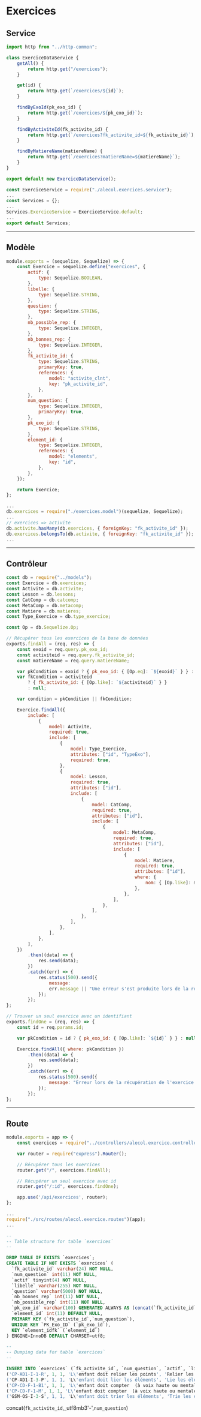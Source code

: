 # Exercices

## Service

```js title="./src/services/alecol.exercices.service.js"
import http from "../http-common";

class ExerciceDataService {
    getAll() {
        return http.get("/exercices");
    }

    get(id) {
        return http.get(`/exercices/${id}`);
    }

    findByExoId(pk_exo_id) {
        return http.get(`/exercices/${pk_exo_id}`);
    }

    findByActiviteId(fk_activite_id) {
        return http.get(`/exercices?fk_activite_id=${fk_activite_id}`);
    }

    findByMatiereName(matiereName) {
        return http.get(`/exercices?matiereName=${matiereName}`);
    }
}

export default new ExerciceDataService();
```

```js title="./src/services/index.js"
const ExerciceService = require("./alecol.exercices.service");
...
const Services = {};
...
Services.ExerciceService = ExerciceService.default;
...
export default Services;
```

-----

## Modèle

```js title="./src/models/exercices.model.js"
module.exports = (sequelize, Sequelize) => {
    const Exercice = sequelize.define("exercices", {
        actif: {
            type: Sequelize.BOOLEAN,
        },
        libelle: {
            type: Sequelize.STRING,
        },
        question: {
            type: Sequelize.STRING,
        },
        nb_possible_rep: {
            type: Sequelize.INTEGER,
        },
        nb_bonnes_rep: {
            type: Sequelize.INTEGER,
        },
        fk_activite_id: {
            type: Sequelize.STRING,
            primaryKey: true,
            references: {
                model: "activite_clnt",
                key: "pk_activite_id",
            },
        },
        num_question: {
            type: Sequelize.INTEGER,
            primaryKey: true,
        },
        pk_exo_id: {
            type: Sequelize.STRING,
        },
        element_id: {
            type: Sequelize.INTEGER,
            references: {
                model: "elements",
                key: "id",
            },
        },
    });

    return Exercice;
};
```

```js title="./src/models/index.js"
...
db.exercices = require("./exercices.model")(sequelize, Sequelize);
...
// exercices => activite
db.activite.hasMany(db.exercices, { foreignKey: "fk_activite_id" });
db.exercices.belongsTo(db.activite, { foreignKey: "fk_activite_id" });
...
```

-----

## Contrôleur

```js title="./src/controllers/alecol.exercice.controllers.js"
const db = require("../models");
const Exercice = db.exercices;
const Activite = db.activite;
const Lesson = db.lessons;
const CatComp = db.catcomp;
const MetaComp = db.metacomp;
const Matiere = db.matieres;
const Type_Exercice = db.type_exercice;

const Op = db.Sequelize.Op;

// Récupérer tous les exercices de la base de données
exports.findAll = (req, res) => {
    const exoid = req.query.pk_exo_id;
    const activiteid = req.query.fk_activite_id;
    const matiereName = req.query.matiereName;

    var pkCondition = exoid ? { pk_exo_id: { [Op.eq]: `${exoid}` } } : null;
    var fkCondition = activiteid
        ? { fk_activite_id: { [Op.like]: `${activiteid}` } }
        : null;

    var condition = pkCondition || fkCondition;

    Exercice.findAll({
        include: [
            {
                model: Activite,
                required: true,
                include: [
                    {
                        model: Type_Exercice,
                        attributes: ["id", "TypeExo"],
                        required: true,
                    },
                    {
                        model: Lesson,
                        required: true,
                        attributes: ["id"],
                        include: [
                            {
                                model: CatComp,
                                required: true,
                                attributes: ["id"],
                                include: [
                                    {
                                        model: MetaComp,
                                        required: true,
                                        attributes: ["id"],
                                        include: [
                                            {
                                                model: Matiere,
                                                required: true,
                                                attributes: ["id"],
                                                where: {
                                                    nom: { [Op.like]: matiereName },
                                                },
                                            },
                                        ],
                                    },
                                ],
                            },
                        ],
                    },
                ],
            },
        ],
    })
        .then((data) => {
            res.send(data);
        })
        .catch((err) => {
            res.status(500).send({
                message:
                err.message || "Une erreur s'est produite lors de la récupération des exercices.",
            });
        });
};

// Trouver un seul exercice avec un identifiant
exports.findOne = (req, res) => {
    const id = req.params.id;

    var pkCondition = id ? { pk_exo_id: { [Op.like]: `${id}` } } : null;

    Exercice.findAll({ where: pkCondition })
        .then((data) => {
            res.send(data);
        })
        .catch((err) => {
            res.status(500).send({
                message: "Erreur lors de la récupération de l'exercice avec l'id=" + id,
            });
        });
};
```

-----

## Route

```js title="./src/routes/alecol.exercice.routes.js"
module.exports = app => {
    const exercices = require("../controllers/alecol.exercice.controllers.js");

    var router = require("express").Router();

    // Récupérer tous les exercices
    router.get("/", exercices.findAll);

    // Récupérer un seul exercice avec id
    router.get("/:id", exercices.findOne);

    app.use('/api/exercices', router);
};
```

```js title="server.js"
...
require("./src/routes/alecol.exercice.routes")(app);
...
```

```sql
--
-- Table structure for table `exercices`
--

DROP TABLE IF EXISTS `exercices`;
CREATE TABLE IF NOT EXISTS `exercices` (
  `fk_activite_id` varchar(24) NOT NULL,
  `num_question` int(11) NOT NULL,
  `actif` tinyint(4) NOT NULL,
  `libelle` varchar(255) NOT NULL,
  `question` varchar(5000) NOT NULL,
  `nb_bonnes_rep` int(11) NOT NULL,
  `nb_possible_rep` int(11) NOT NULL,
  `pk_exo_id` varchar(100) GENERATED ALWAYS AS (concat(`fk_activite_id`,_utf8'-',`num_question`)) STORED,
  `element_id` int(11) DEFAULT NULL,
  PRIMARY KEY (`fk_activite_id`,`num_question`),
  UNIQUE KEY `PK_Exo_ID` (`pk_exo_id`),
  KEY `element_idfk` (`element_id`)
) ENGINE=InnoDB DEFAULT CHARSET=utf8;

--
-- Dumping data for table `exercices`
--

INSERT INTO `exercices` (`fk_activite_id`, `num_question`, `actif`, `libelle`, `question`, `nb_bonnes_rep`, `nb_possible_rep`, `element_id`) VALUES
('CP-AD1-I-1-R', 1, 1, 'L\'enfant doit relier les points', 'Relier les points ', 4, 256, 233),
('CP-AD1-I-3-P', 1, 1, 'L\'enfant doit lier les éléments', 'Lie les éléments', 4, 8, 233),
('CP-CD-F-1-B1', 1, 1, 'L\'enfant doit compter  (à voix haute ou mentalement) les éléments sur une image (en les pointant du doigt)', 'Sur ce dessin, combien vois-tu d\'autruches ?', 1, 2, 11),
('CP-CD-F-1-M', 1, 1, 'L\'enfant doit compter  (à voix haute ou mentalement) les éléments sur une image (en les pointant du doigt)', 'Associe les cartes faisant correspondre les images avec le nombre correspondant', 4, 8, 233),
('GSM-OS-I-3-S', 1, 1, 'L\'enfant doit trier les éléments', 'Trie les éléments', 4, 8, 233);
```

concat(`fk_activite_id`,_utf8mb3\'-\',`num_question`)